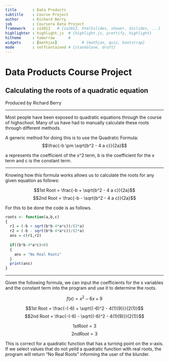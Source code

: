 ```yaml
---
title       : Data Products
subtitle    : Course Project
author      : Richard Berry
job         : Coursera Data Project
framework   : io2012   # {io2012, html5slides, shower, dzslides, ...}
highlighter : highlight.js  # {highlight.js, prettify, highlight}
hitheme     : tomorrow      # 
widgets     : [mathjax]           # {mathjax, quiz, bootstrap}
mode        : selfcontained # {standalone, draft}
---
```

# Data Products Course Project

## Calculating the roots of a quadratic equation

Produced by Richard Berry

---

Most people have been exposed to quadratic equations through the course of highschool. Many of us have had to manually calculate these roots through different methods.

A generic method for doing this is to use the Quadratic Formula:
$$\frac{-b \pm \sqrt{b^2 - 4 a c}}{2a}$$

a represents the coefficient of the x\^2 term, b is the coefficient for the x term and c is the constant term.

---

Knowing how this formula works allows us to calculate the roots for any given equation as follows:

$$1st  Root = \frac{-b + \sqrt{b^2 - 4 a c}}{2a}$$
$$2nd  Root = \frac{-b - \sqrt{b^2 - 4 a c}}{2a}$$

For this to be done the code is as follows.

```r
roots <- function(a,b,c)
{
  r1 = (-b + sqrt(b*b-4*a*c))/(2*a)
  r2 = (-b - sqrt(b*b-4*a*c))/(2*a)
  ans = c(r1,r2)
  
  if((b*b-4*a*c)<0)
  {
    ans = "No Real Roots"
  }
  print(ans)
}
```

---

Given the following formula, we can input the coefficients for the x variables and the constant term into the program and use it to determine the roots.

$$f(x) = x^2 - 6x + 9$$

$$1st  Root = \frac{-(-6) + \sqrt{(-6)^2 - 4(1)(9)}}{2(1)}$$
$$2nd  Root = \frac{-(-6) - \sqrt{(-6)^2 - 4(1)(9)}}{2(1)}$$

$$1st  Root = 3$$
$$2nd  Root = 3$$

This is correct for a quadratic function that has a turning point on the x-axis. If we select values that do not yeild a quadratic function with real roots, the program will return "No Real Roots" informing the user of the blunder.
